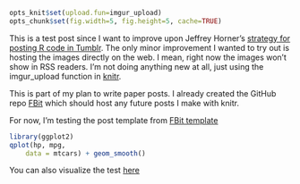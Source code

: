 ```r
opts_knit$set(upload.fun=imgur_upload)
opts_chunk$set(fig.width=5, fig.height=5, cache=TRUE)
```

This is a test post since I want to improve upon Jeffrey Horner's [strategy for posting R code in Tumblr](http://jeffreyhorner.tumblr.com/post/25943954723/blog-with-r-markdown-and-tumblr-part-ii). The only minor improvement I wanted to try out is hosting the images directly on the web. I mean, right now the images won't show in RSS readers. I'm not doing anything new at all, just using the imgur_upload function in [knitr](http://yihui.name/knitr/).

This is part of my plan to write paper posts. I already created the GitHub repo [FBit](https://github.com/lcolladotor/FBit) which should host any future posts I make with knitr.

For now, I'm testing the post template from [FBit template](https://github.com/lcolladotor/FBit/blob/master/R-post-template/R-post-template.Rmd)


```r
library(ggplot2)
qplot(hp, mpg, 
    data = mtcars) + geom_smooth()
```

You can also visualize the test [here](http://htmlpreview.github.com/?https://github.com/lcolladotor/FBit/blob/master/test-template/test-template.html)